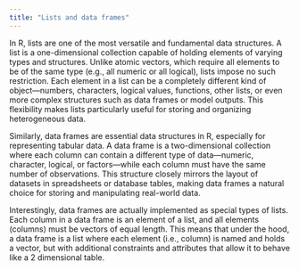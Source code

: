 ```yaml
---
title: "Lists and data frames"
---
```


In R, lists are one of the most versatile and fundamental data structures. A list is a one-dimensional collection capable of holding elements of varying types and structures. Unlike atomic vectors, which require all elements to be of the same type (e.g., all numeric or all logical), lists impose no such restriction. Each element in a list can be a completely different kind of object—numbers, characters, logical values, functions, other lists, or even more complex structures such as data frames or model outputs. This flexibility makes lists particularly useful for storing and organizing heterogeneous data.

Similarly, data frames are essential data structures in R, especially for representing tabular data. A data frame is a two-dimensional collection where each column can contain a different type of data—numeric, character, logical, or factors—while each column must have the same number of observations. This structure closely mirrors the layout of datasets in spreadsheets or database tables, making data frames a natural choice for storing and manipulating real-world data. 

Interestingly, data frames are actually implemented as special types of lists. Each column in a data frame is an element of a list, and all elements (columns) must be vectors of equal length. This means that under the hood, a data frame is a list where each element (i.e., column) is named and holds a vector, but with additional constraints and attributes that allow it to behave like a 2 dimensional table.